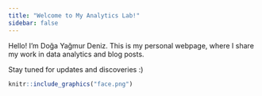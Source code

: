 ```yaml
---
title: "Welcome to My Analytics Lab!"
sidebar: false 
---
```



Hello!
I'm Doğa Yağmur Deniz. 
This is my personal webpage, where I share my work in data analytics and blog posts.

Stay tuned for updates and discoveries :)

```r
knitr::include_graphics("face.png")
```